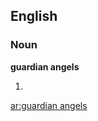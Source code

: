 ==English==

===Noun===
'''guardian angels'''

# {{plural of|guardian angel}}

[[ar:guardian angels]]